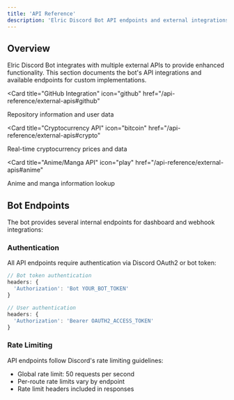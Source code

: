 ```yaml
---
title: 'API Reference'
description: 'Elric Discord Bot API endpoints and external integrations'
---
```


## Overview

Elric Discord Bot integrates with multiple external APIs to provide enhanced functionality. This section documents the bot's API integrations and available endpoints for custom implementations.

<Card
  title="GitHub Integration"
  icon="github"
  href="/api-reference/external-apis#github"
>
  Repository information and user data
</Card>

<Card
  title="Cryptocurrency API"
  icon="bitcoin"
  href="/api-reference/external-apis#crypto"
>
  Real-time cryptocurrency prices and data
</Card>

<Card
  title="Anime/Manga API"
  icon="play"
  href="/api-reference/external-apis#anime"
>
  Anime and manga information lookup
</Card>

## Bot Endpoints

The bot provides several internal endpoints for dashboard and webhook integrations:

### Authentication

All API endpoints require authentication via Discord OAuth2 or bot token:

```javascript
// Bot token authentication
headers: {
  'Authorization': 'Bot YOUR_BOT_TOKEN'
}

// User authentication
headers: {
  'Authorization': 'Bearer OAUTH2_ACCESS_TOKEN'
}
```

### Rate Limiting

API endpoints follow Discord's rate limiting guidelines:
- Global rate limit: 50 requests per second
- Per-route rate limits vary by endpoint
- Rate limit headers included in responses
